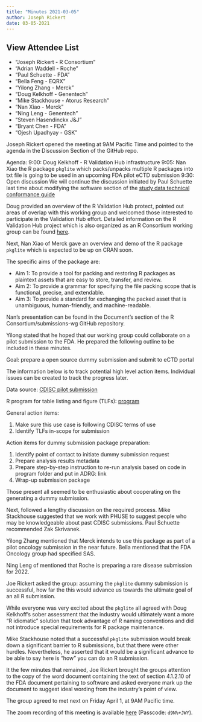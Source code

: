 ```yaml
---
title: "Minutes 2021-03-05"
author: Joseph Rickert
date: 03-05-2021
---
```


::: {.callout-tip collapse="true"}
## View Attendee List

- "Joseph Rickert - R Consortium"
- "Adrian Waddell - Roche"
- "Paul Schuette - FDA"
- "Bella Feng - EQRX"
- "Yilong Zhang - Merck"
- "Doug Kelkhoff - Genentech"
- "Mike Stackhouse - Atorus Research"
- "Nan Xiao - Merck"
- "Ning Leng - Genentech"
- "Steven Hasendinckx J&J"
- "Bryant Chen - FDA"
- "Ojesh Upadhyay - GSK"
:::

Joseph Rickert opened the meeting at 9AM Pacific Time and pointed to the agenda in the Discussion Section of the GitHub repo.

Agenda:
9:00: Doug Kelkhoff - R Validation Hub infrastructure
9:05: Nan Xiao the R package `pkglite` which packs/unpacks multiple R packages into txt file is going to be used in an upcoming FDA pilot eCTD submission
9:30: Open discussion
We will continue the discussion initiated by Paul Schuette last time about modifying the software section of the [study data technical conformance guide](https://www.fda.gov/industry/fda-resources-data-standards/study-data-standards-resources)

Doug provided an overview of the R Validation Hub protect, pointed out areas of overlap with this working group and welcomed those interested to participate in the Validation Hub effort. Detailed information on the R Validation Hub project which is also organized as an R Consortium working group can be found [here](https://www.pharmar.org/).

Next, Nan Xiao of Merck gave an overview and demo of the R package `pkglite` which is expected to be up on CRAN soon.

The specific aims of the package are: 

* Aim 1: To provide a tool for packing and restoring R packages as plaintext assets that are easy to store, transfer, and review.
* Aim 2: To provide a grammar for specifying the file packing scope that is functional, precise, and extendable.
* Aim 3: To provide a standard for exchanging the packed asset that is unambiguous, human-friendly, and machine-readable.

Nan's presentation can be found in the Document's section of the R Consortium/submissions-wg GitHub repository.

Yilong stated that he hoped that our working group could collaborate on a pilot submission to the FDA. He prepared the following outline to be included in these minutes.

Goal: prepare a open source dummy submission and submit to eCTD portal

The information below is to track potential high level action items. Individual issues can be created to track the progress later.

Data source: [CDISC pilot submission](https://bitbucket.cdisc.org/projects/CED/repos/sdtm-adam-pilot-project/browse)

R program for table listing and figure (TLFs): [program](program: https://github.com/atorus-research/CDISC_pilot_replication)

General action items:  

1. Make sure this use case is following CDISC terms of use
2. Identify TLFs in-scope for submission

Action items for dummy submission package preparation: 

1. Identify point of contact to initiate dummy submission request
2. Prepare analysis results metadata
3. Prepare step-by-step instruction to re-run analysis based on code in program folder and put in ADRG: link
4. Wrap-up submission package

Those present all seemed to be enthusiastic about cooperating on the generating a dummy submission.

Next, followed a lengthy discussion on the required process. Mike Stackhouse suggested that we work with PHUSE to suggest people who may be knowledgeable about past CDISC submissions. Paul Schuette recommended Zak Skrivanek.

Yilong Zhang mentioned that Merck intends to use this package as part of a pilot oncology submission in the near future. Bella mentioned that the FDA Oncology group had specified SAS.

Ning Leng of mentioned that Roche is preparing a rare disease submission for 2022.

Joe Rickert asked the group: assuming the `pkglite` dummy submission is successful, how far the this would advance us towards the ultimate goal of an all R submission.

While everyone was very excited about the `pkglite` all agreed with Doug Kelkhoff's sober assessment that the industry would ultimately want a more "R idiomatic" solution that took advantage of R naming conventions and did not introduce special requirements for R package maintenance. 

Mike Stackhouse noted that a successful `pkglite` submission would break down a significant barrier to R submissions, but that there were other hurdles. Nevertheless, he asserted that it would be a significant advance to be able to say here is "how" you can do an R submission.

It the few minutes that remained, Joe Rickert brought the groups attention to the copy of the word document containing the text of section 4.1.2.10 of the FDA document pertaining to software and asked everyone mark up the document to suggest ideal wording from the industry's point of view.

The group agreed to met next on Friday April 1, at 9AM Pacific time.

The zoom recording of this meeting is available [here](https://zoom.us/rec/share/o-E_jt-wuDDbUCcEhQFwdsE2vZhPlAdcoqo0mgLNmKgqAe3DCDBkxTH_A7eR_MEa.MoCkXvxa5JzE9F2d) (Passcode: `d9N%+JWY`).
